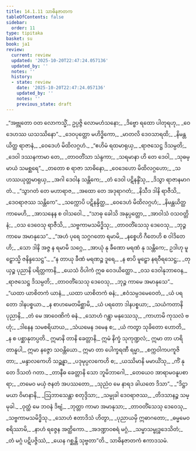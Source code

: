 ```yaml
---
title: 14.1.11 သာဓိနဇာတက
tableOfContents: false
sidebar:
  order: 11
type: tipitaka
basket: su
book: ja1
review:
  current: review
  updated: '2025-10-20T22:47:24.057136'
  updated_by: ''
  notes: ''
  history:
  - state: review
    date: '2025-10-20T22:47:24.057136'
    updated_by: ''
    notes: ''
    previous_state: draft
---
```



<DynamicBreadcrumb />


<ReviewStatus review={frontmatter.review} showDetails={true} />

<HypothesisAnnotation frontmatter={frontmatter} />

<Division number="202" book="ja1" e="ch" v="22" p="300">

<Paragraph number="2759" type="verses" book="ja1">
_“အဗ္ဘုတော ဝတ လောကသ္မိံ,_  
ဥပ္ပဇ္ဇိ လောမဟံသနော;_  
_ဒိဗ္ဗော ရထော ပါတုရဟု,_  
_ဝေဒေဟဿ ယသဿိနော”._  

</Paragraph>

</Division>
<Division number="203" book="ja1" e="ch" v="22" p="300">

<Paragraph number="2760" type="verses" book="ja1">
_ဒေဝပုတ္တော မဟိဒ္ဓိကော,_  
_မာတလိ ဒေဝသာရထိ;_  
_နိမန္တယိတ္ထ ရာဇာနံ,_  
_ဝေဒေဟံ မိထိလဂ္ဂဟံ._  

</Paragraph>

</Division>
<Division number="204" book="ja1" e="ch" v="22" p="300">

<Paragraph number="2761" type="verses" book="ja1">
_“ဧဟိမံ ရထမာရုယှ,_  
_ရာဇသေဋ္ဌ ဒိသမ္ပတိ;_  
_ဒေဝါ ဒဿနကာမာ တေ,_  
_တာဝတိံသာ သဲန္ဒကာ;_  
_သရမာနာ ဟိ တေ ဒေဝါ,_  
_သုဓမ္မာယံ သမစ္ဆရေ”._  

</Paragraph>

</Division>
<Division number="205" book="ja1" e="ch" v="22" p="300">

<Paragraph number="2762" type="verses" book="ja1">
_တတော စ ရာဇာ သာဓိနော,_  
_ဝေဒေဟော မိထိလဂ္ဂဟော;_  
_သဟဿယုတ္တမာရုယှ,_  
_အဂါ ဒေဝါန သန္တိကေ;_  
_တံ ဒေဝါ ပဋိနန္ဒိံသု,_  
_ဒိသွာ ရာဇာနမာဂတံ._  

</Paragraph>

</Division>
<Division number="206" book="ja1" e="ch" v="22" p="300">

<Paragraph number="2763" type="verses" book="ja1">
_“သွာဂတံ တေ မဟာရာဇ,_  
_အထော တေ အဒုရာဂတံ;_  
_နိသီဒ ဒါနိ ရာဇီသိ,_  
_ဒေဝရာဇဿ သန္တိကေ”._  

</Paragraph>

</Division>
<Division number="207" book="ja1" e="ch" v="22" p="300">

<Paragraph number="2764" type="verses" book="ja1">
_သက္ကောပိ ပဋိနန္ဒိတ္ထ,_  
_ဝေဒေဟံ မိထိလဂ္ဂဟံ;_  
_နိမန္တယိတ္ထ ကာမေဟိ,_  
_အာသနေန စ ဝါသဝေါ._  

</Paragraph>

</Division>
<Division number="208" book="ja1" e="ch" v="22" p="301">

<Paragraph number="2765" type="verses" book="ja1">
_“သာဓု ခေါသိ အနုပ္ပတ္တော,_  
_အာဝါသံ ဝသဝတ္တိနံ;_  
_ဝသ ဒေဝေသု ရာဇီသိ,_  
_သဗ္ဗကာမသမိဒ္ဓိသု;_  
_တာဝတိံသေသု ဒေဝေသု,_  
_ဘုဉ္ဇ ကာမေ အမာနုသေ”._  

</Paragraph>

</Division>
<Division number="209" book="ja1" e="ch" v="22" p="301">

<Paragraph number="2766" type="verses" book="ja1">
_“အဟံ ပုရေ သဂ္ဂဂတော ရမာမိ,_  
_နစ္စေဟိ ဂီတေဟိ စ ဝါဒိတေဟိ;_  
_သော ဒါနိ အဇ္ဇ န ရမာမိ သဂ္ဂေ,_  
_အာယုံ နု ခီဏော မရဏံ နု သန္တိကေ;_  
ဥဒါဟု မူဠှောသ္မိ ဇနိန္ဒသေဋ္ဌ”._  

</Paragraph>

</Division>
<Division number="210" book="ja1" e="ch" v="22" p="301">

<Paragraph number="2767" type="verses" book="ja1">
_“န တာယု ခီဏံ မရဏဉ္စ ဒူရေ,_  
_န စာပိ မူဠှော နရဝီရသေဋ္ဌ;_  
_တုယှဉ္စ ပုညာနိ ပရိတ္တကာနိ,_  
_ယေသံ ဝိပါကံ ဣဓ ဝေဒယိတ္ထော._  

</Paragraph>

</Division>
<Division number="211" book="ja1" e="ch" v="22" p="301">

<Paragraph number="2768" type="verses" book="ja1">
_ဝသ ဒေဝါနုဘာဝေန,_  
_ရာဇသေဋ္ဌ ဒိသမ္ပတိ;_  
_တာဝတိံသေသု ဒေဝေသု,_  
_ဘုဉ္ဇ ကာမေ အမာနုသေ”._  

</Paragraph>

</Division>
<Division number="212" book="ja1" e="ch" v="22" p="301">

<Paragraph number="2769" type="verses" book="ja1">
_“ယထာ ယာစိတကံ ယာနံ,_  
_ယထာ ယာစိတကံ ဓနံ;_  
_ဧဝံသမ္ပဒမေဝေတံ,_  
_ယံ ပရတော ဒါနပစ္စယာ._  

</Paragraph>

</Division>
<Division number="213" book="ja1" e="ch" v="22" p="301">

<Paragraph number="2770" type="verses" book="ja1">
_န စာဟမေတမိစ္ဆာမိ,_  
_ယံ ပရတော ဒါနပစ္စယာ;_  
_သယံကတာနိ ပုညာနိ,_  
_တံ မေ အာဝေဏိကံ ဓနံ._  

</Paragraph>

</Division>
<Division number="214" book="ja1" e="ch" v="22" p="301">

<Paragraph number="2771" type="verses" book="ja1">
_သောဟံ ဂန္တွာ မနုဿေသု,_  
_ကာဟာမိ ကုသလံ ဗဟုံ;_  
_ဒါနေန သမစရိယာယ,_  
_သံယမေန ဒမေန စ;_  
_ယံ ကတွာ သုခိတော ဟောတိ,_  
_န စ ပစ္ဆာနုတပ္ပတိ._  

</Paragraph>

</Division>
<Division number="215" book="ja1" e="ch" v="22" p="301">

<Paragraph number="2772" book="ja1">
ဣမာနိ တာနိ ခေတ္တာနိ,_  
ဣမံ နိက္ခံ သုကုဏ္ဍလံ;_  
ဣမာ တာ ဟရိတာနူပါ,_  
ဣမာ နဇ္ဇော သဝန္တိယော._  

</Paragraph>

</Division>
<Division number="216" book="ja1" e="ch" v="22" p="301">

<Paragraph number="2773" type="verses" book="ja1">
ဣမာ တာ ပေါက္ခရဏီ ရမ္မာ,_  
_စက္ကဝါကပကူဇိတာ;_  
_မန္ဒာလကေဟိ သဉ္ဆန္နာ,_  
_ပဒုမုပ္ပလကေဟိ စ;_  
_ယဿိမာနိ မမာယိံသု,_  
_ကိံ နု တေ ဒိသတံ ဂတာ._  

</Paragraph>

</Division>
<Division number="217" book="ja1" e="ch" v="22" p="302">

<Paragraph number="2774" type="verses" book="ja1">
_တာနီဓ ခေတ္တာနိ သော ဘူမိဘာဂေါ,_  
_တေယေဝ အာရာမဝနူပစာရာ;_  
_တမေဝ မယှံ ဇနတံ အပဿတော,_  
_သုညံဝ မေ နာရဒ ခါယတေ ဒိသာ”._  

</Paragraph>

</Division>
<Division number="218" book="ja1" e="ch" v="22" p="302">

<Paragraph number="2775" type="verses" book="ja1">
_“ဒိဋ္ဌာ မယာ ဝိမာနာနိ,_  
_ဩဘာသေန္တာ စတုဒ္ဒိသာ;_  
_သမ္မုခါ ဒေဝရာဇဿ,_  
_တိဒသာနဉ္စ သမ္မုခါ._  

</Paragraph>

</Division>
<Division number="219" book="ja1" e="ch" v="22" p="302">

<Paragraph number="2776" type="verses" book="ja1">
_ဝုတ္ထံ မေ ဘဝနံ ဒိဗျံ,_  
_ဘုတ္တာ ကာမာ အမာနုသာ;_  
_တာဝတိံသေသု ဒေဝေသု,_  
_သဗ္ဗကာမသမိဒ္ဓိသု._  

</Paragraph>

</Division>
<Division number="220" book="ja1" e="ch" v="22" p="302">

<Paragraph number="2777" type="verses" book="ja1">
_သောဟံ ဧတာဒိသံ ဟိတွာ,_  
_ပုညာယမှိ ဣဓာဂတော;_  
_ဓမ္မမေဝ စရိဿာမိ,_  
_နာဟံ ရဇ္ဇေန အတ္ထိကော._  

</Paragraph>

</Division>
<Division number="221" book="ja1" e="ch" v="22" p="302">

<Paragraph number="2778" type="verses" book="ja1">
_အဒဏ္ဍာဝစရံ မဂ္ဂံ,_  
_သမ္မာသမ္ဗုဒ္ဓဒေသိတံ;_  
_တံ မဂ္ဂံ ပဋိပဇ္ဇိဿံ,_  
_ယေန ဂစ္ဆန္တိ သုဗ္ဗတာ”တိ._  


</Paragraph>
</Division>

<Paragraph number="2779" type="center" book="ja1">
သာဓိနဇာတကံ ဧကာဒသမံ.
</Paragraph>